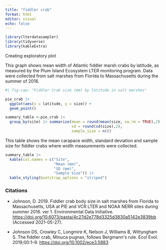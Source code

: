 ```yaml
---
title: "fiddler crab"
format: html
editor: visual
echo: false
---
```


```r
library(lterdatasampler)
library(tidyverse)
library(kableExtra)
```

Creating exploratory plot

This graph shows mean width of Atlantic fiddler marsh crabs by latitude, as measured by the Plum Island Ecosystem LTER monitoring program. Data were collected from salt marshes from Florida to Massachusetts during the summer of 2016.

```r
#| fig-cap: "Fiddler Crab size (mm) by latitude in salt marshes"

pie_crab |> 
  ggplot(aes(x = latitude, y = size)) +
  geom_point()
```

```r
summary_table <-pie_crab |> 
  group_by(site) |> summarize(mean = round(mean(size, na.rm = TRUE),2), 
                              sd = round(sd(size),2),
                              sample_size = n())

```

This table shows the mean carapace width, standard deviation and sample size for fiddler crabs where width measurements were collected.

```r

summary_table |> 
  kable(col.names = c("Site", 
                      "Mean (mm)", 
                      "SD (mm)", 
                      "Sample Size")) |> 
  kable_styling(bootstrap_options = "striped")
```

### Citations

-   Johnson, D. 2019. Fiddler crab body size in salt marshes from
    Florida to Massachusetts, USA at PIE and VCR LTER and NOAA NERR sites
    during summer 2016. ver 1. Environmental Data Initiative. <https://doi.org/10.6073/pasta/4c27d2e778d3325d3830a5142e3839bb> (Accessed 2021-05-27).

-   Johnson DS, Crowley C, Longmire K, Nelson J, Williams B,
    Wittyngham S. The fiddler crab, Minuca pugnax, follows Bergmann\'s rule.
    Ecol Evol. 2019;00:1--9. <https://doi.org/10.1002/ece3.5883>

## 
